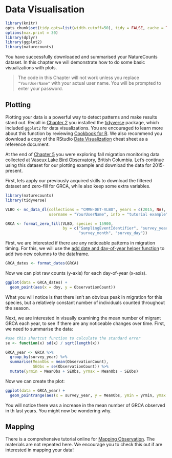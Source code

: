 # Data Visualisation {#Visual6}

```r
library(knitr)
opts_chunk$set(tidy.opts=list(width.cutoff=50), tidy = FALSE, cache = TRUE)
options(max.print = 30)
library(dplyr) 
library(ggplot2)
library(naturecounts)
```

You have successfully downloaded and summarised your NatureCounts dataset. In this chapter we will demonstrate how to do some basic visualizations with plots. 

> The code in this Chapter will not work unless you replace `"YourUserName"` with your actual user name. You will be prompted to enter your password. 

## Plotting {#PM6.1}

Plotting your data is a powerful way to detect patterns and make results stand out. Recall in [Chapter 2](#Package2.2) you installed the [tidyverse](https://www.tidyverse.org/) package, which included `ggplot2` for data visualizations. You are encouraged to learn more about this function by reviewing [Cookbook for R](http://www.cookbook-r.com/Graphs/). We also recommend you download a copy of the RStudio [Data Visualization](https://rstudio.com/wp-content/uploads/2015/03/ggplot2-cheatsheet.pdf) cheat sheet as a reference document.

At the end of [Chapter 5](#Manip5) you were exploring fall migration monitoring data collected at [Vaseux Lake Bird Observatory](https://www.birdscanada.org/birdmon/default/datasets.jsp?code=CMMN-DET-VLBO), British Columbia. Let's continue using this dataset for our plotting example and download the data for 2015-present. 

First, lets apply our previously acquired skills to download the filtered dataset and zero-fill for GRCA, while also keep some extra variables. 

```r
library(naturecounts)
library(tidyverse)

VLBO <- nc_data_dl(collections = "CMMN-DET-VLBO", years = c(2015, NA), 
                   username = "YourUserName", info = "tutorial example")

GRCA <- format_zero_fill(VLBO, species = 15900, 
                         by = c("SamplingEventIdentifier", "survey_year", 
                                "survey_month", "survey_day"))

```

First, we are interested if there are any noticeable patterns in migration timing. For this, we will use the [add date and day-of-year helper function](https://birdstudiescanada.github.io/naturecounts/reference/format_dates.html) to add two new columns to the dataframe. 

```r

GRCA_dates <- format_dates(GRCA)

```

Now we can plot raw counts (y-axis) for each day-of-year (x-axis). 

```r

ggplot(data = GRCA_dates) + 
  geom_point(aes(x = doy, y = ObservationCount))

```

What you will notice is that there isn't an obvious peak in migration for this species, but a relatively constant number of individuals counted throughout the season. 

Next, we are interested in visually examining the mean number of migrant GRCA each year, to see if there are any noticeable changes over time. First, we need to summarise the data: 

```r

#use this shortcut function to calculate the standard error
se <- function(x) sd(x) / sqrt(length(x))

GRCA_year <- GRCA %>% 
  group_by(survey_year) %>% 
  summarise(MeanObs = mean(ObservationCount), 
            SEObs = se(ObservationCount)) %>%   
  mutate(yrmin = MeanObs + SEObs, yrmax = MeanObs - SEObs)

```

Now we can create the plot: 

```r
ggplot(data = GRCA_year) +  
  geom_pointrange(aes(x = survey_year, y = MeanObs, ymin = yrmin, ymax = yrmax))

```

You will notice there was a increase in the mean number of GRCA observed in th last years. You might now be wondering why.  

## Mapping {#PM6.2}

There is a comprehensive tutorial online for [Mapping Observation](https://birdstudiescanada.github.io/naturecounts/articles/articles/mapping-observations.html). The materials are not repeated here. We encourage you to check this out if are interested in mapping your data! 

